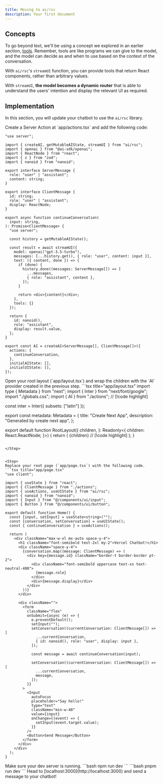 ```yaml
---
title: Moving to ai/rsc
description: Your first document
---
```



## Concepts
To go beyond text, we'll be using a concept we explored in an earlier section, [tools](/docs/tools).
Remember, tools are like programs we can give to the model, and the model can decide as and when to use based on the context of the conversation.

With `ai/rsc`'s `streamUI` function, you can provide tools that return React components, rather than arbitrary values. 

With `streamUI`, **the model becomes a dynamic router** that is able to understand the users' intention and display the relevant UI as required.

## Implementation
In this section, you will update your chatbot to use the `ai/rsc` library.

<Steps>
<Step>
Create a Server Action at `app/actions.tsx` and add the following code:

```tsx title="app/actions.tsx"
"use server";

import { createAI, getMutableAIState, streamUI } from "ai/rsc";
import { openai } from "@ai-sdk/openai";
import { ReactNode } from "react";
import { z } from "zod";
import { nanoid } from "nanoid";

export interface ServerMessage {
  role: "user" | "assistant";
  content: string;
}

export interface ClientMessage {
  id: string;
  role: "user" | "assistant";
  display: ReactNode;
}

export async function continueConversation(
  input: string,
): Promise<ClientMessage> {
  "use server";

  const history = getMutableAIState();

  const result = await streamUI({
    model: openai("gpt-3.5-turbo"),
    messages: [...history.get(), { role: "user", content: input }],
    text: ({ content, done }) => {
      if (done) {
        history.done((messages: ServerMessage[]) => [
          ...messages,
          { role: "assistant", content },
        ]);
      }

      return <div>{content}</div>;
    },
    tools: {}
  });

  return {
    id: nanoid(),
    role: "assistant",
    display: result.value,
  };
}

export const AI = createAI<ServerMessage[], ClientMessage[]>({
  actions: {
    continueConversation,
  },
  initialAIState: [],
  initialUIState: [],
});
```
</Step>
<Step>
Open your root layout (`app/layout.tsx`) and wrap the children with the `AI` provider created in the previous step.
```tsx title="app/layout.tsx"
import type { Metadata } from "next";
import { Inter } from "next/font/google";
import "./globals.css";
import { AI } from "./actions"; // [!code highlight]

const inter = Inter({ subsets: ["latin"] });

export const metadata: Metadata = {
  title: "Create Next App",
  description: "Generated by create next app",
};

export default function RootLayout({
  children,
}: Readonly<{
  children: React.ReactNode;
}>) {
  return (
    <html lang="en">
      <body className={inter.className}>
        <AI>{children}</AI> // [!code highlight]
      </body>
    </html>
  );
}
```

</Step>


<Step>
Replace your root page (`app/page.tsx`) with the following code.
```tsx title="app/page.tsx"
"use client";

import { useState } from "react";
import { ClientMessage } from "./actions";
import { useActions, useUIState } from "ai/rsc";
import { nanoid } from "nanoid";
import { Input } from "@/components/ui/input";
import { Button } from "@/components/ui/button";

export default function Home() {
  const [input, setInput] = useState<string>("");
  const [conversation, setConversation] = useUIState();
  const { continueConversation } = useActions();

  return (
    <div className="max-w-xl mx-auto space-y-4">
      <h1 className="font-semibold text-2xl my-2">Vercel Chatbot!</h1>
      <div className="space-y-4">
        {conversation.map((message: ClientMessage) => (
          <div key={message.id} className="border-t border-border pt-2">
            <div className="font-semibold uppercase text-xs text-neutral-400">
              {message.role}
            </div>
            <div>{message.display}</div>
          </div>
        ))}
      </div>

      <div className="">
        <form
          className="flex"
          onSubmit={async (e) => {
            e.preventDefault();
            setInput("");
            setConversation((currentConversation: ClientMessage[]) => [
              ...currentConversation,
              { id: nanoid(), role: "user", display: input },
            ]);

            const message = await continueConversation(input);

            setConversation((currentConversation: ClientMessage[]) => [
              ...currentConversation,
              message,
            ]);
          }}
        >
          <Input
            autoFocus
            placeholder="Say hello!"
            type="text"
            className="min-w-48"
            value={input}
            onChange={(event) => {
              setInput(event.target.value);
            }}
          />
          <Button>Send Message</Button>
        </form>
      </div>
    </div>
  );
}
```
</Step>
<Step>
Make sure your dev server is running.
<Tabs id="install" items={['npm', 'pnpm']} persist>
  <Tab value="npm">
  ```bash
  npm run dev
  ```
  </Tab>
  <Tab value="pnpm">
  ```bash
  pnpm run dev
  ```
  </Tab>
</Tabs>
</Step>
<Step>
Head to [localhost:3000](http://localhost:3000) and send a message to your chatbot!
</Step>

</Steps>
